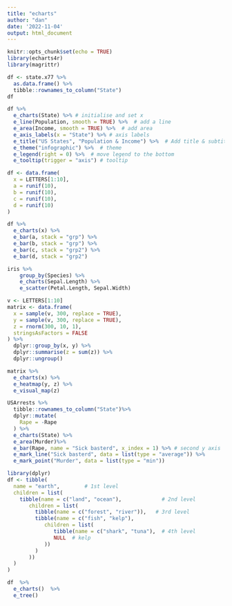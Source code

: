 ```yaml
---
title: "echarts"
author: "dan"
date: '2022-11-04'
output: html_document
---
```


```r
knitr::opts_chunk$set(echo = TRUE)
library(echarts4r)
library(magrittr)
```

```r
df <- state.x77 %>%
  as.data.frame() %>%
  tibble::rownames_to_column("State")
df

df %>% 
  e_charts(State) %>% # initialise and set x
  e_line(Population, smooth = TRUE) %>%  # add a line
  e_area(Income, smooth = TRUE) %>%  # add area
  e_axis_labels(x = "State") %>% # axis labels
  e_title("US States", "Population & Income") %>%  # Add title & subtitle
  e_theme("infographic") %>%  # theme
  e_legend(right = 0) %>%  # move legend to the bottom
  e_tooltip(trigger = "axis") # tooltip
```

```r
df <- data.frame(
  x = LETTERS[1:10],
  a = runif(10),
  b = runif(10),
  c = runif(10),
  d = runif(10)
)

df %>%
  e_charts(x) %>%
  e_bar(a, stack = "grp") %>%
  e_bar(b, stack = "grp") %>%
  e_bar(c, stack = "grp2") %>%
  e_bar(d, stack = "grp2") 
```

```r
iris %>% 
    group_by(Species) %>%
    e_charts(Sepal.Length) %>% 
    e_scatter(Petal.Length, Sepal.Width)
```

```r
v <- LETTERS[1:10]
matrix <- data.frame(
  x = sample(v, 300, replace = TRUE), 
  y = sample(v, 300, replace = TRUE), 
  z = rnorm(300, 10, 1),
  stringsAsFactors = FALSE
) %>%
  dplyr::group_by(x, y) %>%
  dplyr::summarise(z = sum(z)) %>% 
  dplyr::ungroup()

matrix %>%
  e_charts(x) %>%
  e_heatmap(y, z) %>%
  e_visual_map(z)
```

```r
USArrests %>%
  tibble::rownames_to_column("State")%>%
  dplyr::mutate(
    Rape = -Rape
  ) %>%
  e_charts(State) %>%
  e_area(Murder)%>%
  e_bar(Rape, name = "Sick basterd", x_index = 1) %>% # second y axis 
  e_mark_line("Sick basterd", data = list(type = "average")) %>%
  e_mark_point("Murder", data = list(type = "min"))
```

```r
library(dplyr)
df <- tibble(
  name = "earth",        # 1st level
  children = list(
    tibble(name = c("land", "ocean"),             # 2nd level
       children = list(
         tibble(name = c("forest", "river")),   # 3rd level 
         tibble(name = c("fish", "kelp"),
            children = list(
               tibble(name = c("shark", "tuna"),  # 4th level 
               NULL  # kelp
            ))
         )
       ))
  )
)

df  %>%
  e_charts()  %>%
  e_tree()
```

